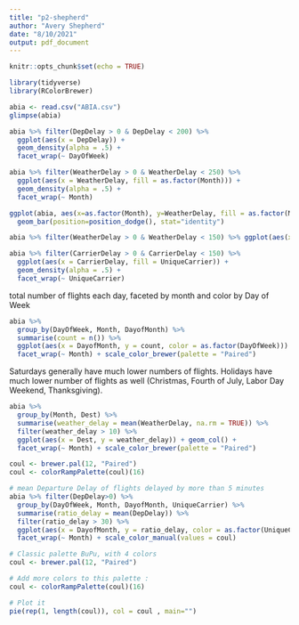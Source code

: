 ```yaml
---
title: "p2-shepherd"
author: "Avery Shepherd"
date: "8/10/2021"
output: pdf_document
---
```


```r
knitr::opts_chunk$set(echo = TRUE)
```


```r
library(tidyverse)
library(RColorBrewer)
```


```r
abia <- read.csv("ABIA.csv")
glimpse(abia)
```


```r
abia %>% filter(DepDelay > 0 & DepDelay < 200) %>% 
  ggplot(aes(x = DepDelay)) + 
  geom_density(alpha = .5) + 
  facet_wrap(~ DayOfWeek)
```


```r
abia %>% filter(WeatherDelay > 0 & WeatherDelay < 250) %>% 
  ggplot(aes(x = WeatherDelay, fill = as.factor(Month))) + 
  geom_density(alpha = .5) + 
  facet_wrap(~ Month)

ggplot(abia, aes(x=as.factor(Month), y=WeatherDelay, fill = as.factor(Month))) +
  geom_bar(position=position_dodge(), stat="identity")

abia %>% filter(WeatherDelay > 0 & WeatherDelay < 150) %>% ggplot(aes(x = as.factor(Month), y=WeatherDelay)) + geom_violin()
```


```r
abia %>% filter(CarrierDelay > 0 & CarrierDelay < 150) %>% 
  ggplot(aes(x = CarrierDelay, fill = UniqueCarrier)) + 
  geom_density(alpha = .5) + 
  facet_wrap(~ UniqueCarrier)
```



total number of flights each day, faceted by month and color by Day of Week
```r
abia %>%
  group_by(DayOfWeek, Month, DayofMonth) %>% 
  summarise(count = n()) %>%
  ggplot(aes(x = DayofMonth, y = count, color = as.factor(DayOfWeek))) + geom_point() + 
  facet_wrap(~ Month) + scale_color_brewer(palette = "Paired")
```
Saturdays generally have much lower numbers of flights. Holidays have much lower number of flights as well (Christmas, Fourth of July, Labor Day Weekend, Thanksgiving).


```r
abia %>%
  group_by(Month, Dest) %>% 
  summarise(weather_delay = mean(WeatherDelay, na.rm = TRUE)) %>%
  filter(weather_delay > 10) %>% 
  ggplot(aes(x = Dest, y = weather_delay)) + geom_col() + 
  facet_wrap(~ Month) + scale_color_brewer(palette = "Paired")
```



```r
coul <- brewer.pal(12, "Paired") 
coul <- colorRampPalette(coul)(16)

# mean Departure Delay of flights delayed by more than 5 minutes
abia %>% filter(DepDelay>0) %>% 
  group_by(DayOfWeek, Month, DayofMonth, UniqueCarrier) %>% 
  summarise(ratio_delay = mean(DepDelay)) %>%
  filter(ratio_delay > 30) %>% 
  ggplot(aes(x = DayofMonth, y = ratio_delay, color = as.factor(UniqueCarrier))) + geom_point() + 
  facet_wrap(~ Month) + scale_color_manual(values = coul)
```


```r
# Classic palette BuPu, with 4 colors
coul <- brewer.pal(12, "Paired") 

# Add more colors to this palette :
coul <- colorRampPalette(coul)(16)

# Plot it
pie(rep(1, length(coul)), col = coul , main="") 
```

